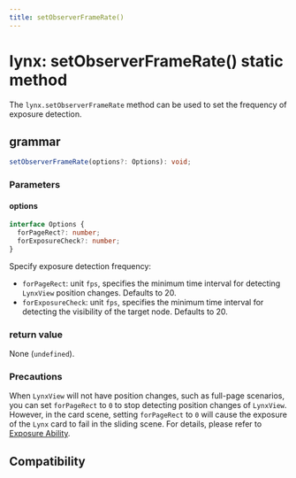 ```yaml
---
title: setObserverFrameRate()
---
```


# lynx: setObserverFrameRate() static method

The `lynx.setObserverFrameRate` method can be used to set the frequency of exposure detection.

## grammar

```ts
setObserverFrameRate(options?: Options): void;
```

### Parameters

#### options

```ts
interface Options {
  forPageRect?: number;
  forExposureCheck?: number;
}
```

Specify exposure detection frequency:

- `forPageRect`: unit `fps`, specifies the minimum time interval for detecting `LynxView` position changes. Defaults to 20.
- `forExposureCheck`: unit `fps`, specifies the minimum time interval for detecting the visibility of the target node. Defaults to 20.

### return value

None (`undefined`).

### Precautions

When `LynxView` will not have position changes, such as full-page scenarios, you can set `forPageRect` to `0` to stop detecting position changes of `LynxView`. However, in the card scene, setting `forPageRect` to `0` will cause the exposure of the `Lynx` card to fail in the sliding scene. For details, please refer to [Exposure Ability](../../../guide/interaction/visibility-detection/exposure-ability.mdx).

## Compatibility


<LegacyCompatTable metadata="lynx-api/lynx/setObserverFrameRate" />
